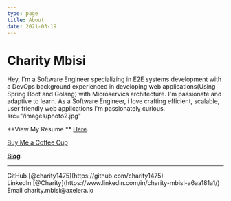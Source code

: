 ```yaml
---
type: page
title: About
date: 2021-03-19
---
```


# Charity Mbisi

Hey, I'm a Software Engineer specializing in E2E systems development with a DevOps background experienced in
developing web applications(Using Spring Boot and Golang) with Microservics architecture. I'm passionate and 
adaptive to learn. As a Software Engineer, i love crafting efficient, scalable, user friendly web applications
I'm passionately curious.
src="/images/photo2.jpg"

**View My Resume ** [Here](images/PersonalCvv2.pdf).

[Buy Me a Coffee Cup](https://commerce.coinbase.com/checkout/6689d5ea-07f0-4dbd-8ef1-83e96f7e74a1)

[**Blog**](https://mycive.blogspot.com).

---

<div>
  GitHub [@charity1475](https://github.com/charity1475)
  <br />
  LinkedIn [@Charity](https://www.linkedin.com/in/charity-mbisi-a6aa181a1/)
  <br />
  Email charity.mbisi@axelera.io
</div>

